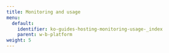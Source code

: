 ---
title: Monitoring and usage
menu:
  default:
    identifier: ko-guides-hosting-monitoring-usage-_index
    parent: w-b-platform
weight: 5
---

